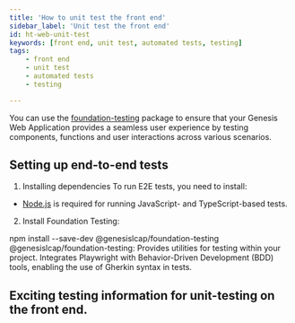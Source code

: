```yaml
---
title: 'How to unit test the front end'
sidebar_label: 'Unit test the front end'
id: ht-web-unit-test
keywords: [front end, unit test, automated tests, testing]
tags:
    - front end
    - unit test
    - automated tests
    - testing

---
```





You can use the [foundation-testing](https://www.npmjs.com/package/@genesislcap/foundation-testing) package to ensure that your Genesis Web Application provides a seamless user experience by testing components, functions and user interactions across various scenarios.

## Setting up end-to-end tests

1. Installing dependencies
To run E2E tests, you need to install:

- [Node.js](https://nodejs.org/) is required for running JavaScript- and TypeScript-based tests. 

2. Install Foundation Testing:

npm install --save-dev @genesislcap/foundation-testing
@genesislcap/foundation-testing: Provides utilities for testing within your project.
Integrates Playwright with Behavior-Driven Development (BDD) tools, enabling the use of Gherkin syntax in tests.


## Exciting testing information for unit-testing on the front end.

